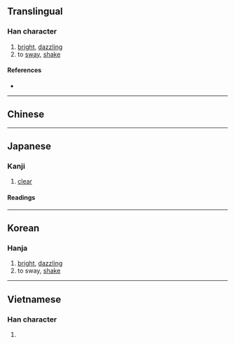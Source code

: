 {{also|晃}}
{{character info}}
==Translingual==

===Han character===
{{Han char|rn=72|rad=日|as=06|sn=10|four=|canj=AFMU,XAFMU|ids=⿰日光}}

# [[bright]], [[dazzling]]
# to [[sway]], [[shake]]

====References====
* {{Han ref|kx=0494.250|dkj=13892|dj=0860.020|hdz=21507.050|uh=6644|ud=26180}}

----

==Chinese==
{{zh-see|晃|v}}

----

==Japanese==

===Kanji===
{{ja-kanji|grade=|rs=日06}}

# [[clear]]

====Readings====
{{ja-readings
|goon=おう
|kanon=こう
|kun=あき-らか
|nanori=あきら
}}

----

==Korean==

===Hanja===
{{ko-hanja|hangeul=황|eumhun=|rv=hwang|mr=hwang|y=hwang}}

# [[bright]], [[dazzling]]
# to sway, [[shake]]

----

==Vietnamese==

===Han character===
{{vi-readings|rs=日06|reading=hoáng}}

# {{rfdef|vi|sort=日06}}